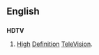 ==English==

==={{initialism}}===
{{wikipedia}}
'''HDTV'''
# [[High]] [[Definition]] [[TeleVision]].